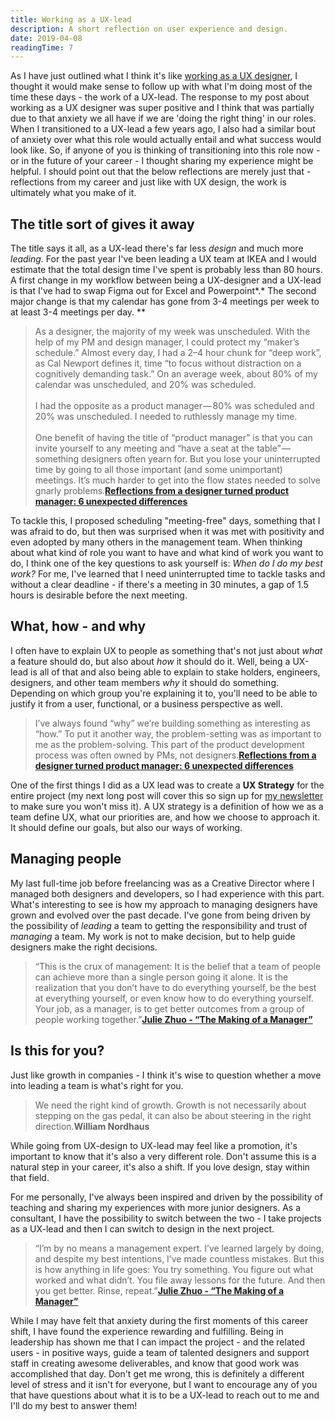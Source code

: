 ```yaml
---
title: Working as a UX-lead
description: A short reflection on user experience and design.
date: 2019-04-08
readingTime: 7
---
```


As I have just outlined what I think it's like <a href="/uxdesigner/">working as a UX designer</a>, I thought it would make sense to follow up with what I'm doing most of the time these days - the work of a UX-lead. The response to my post about working as a UX designer was super positive and I think that was partially due to that anxiety we all have if we are 'doing the right thing' in our roles. When I transitioned to a UX-lead a few years ago, I also had a similar bout of anxiety over what this role would actually entail and what success would look like. So, if anyone of you is thinking of transitioning into this role now - or in the future of your career - I thought sharing my experience might be helpful. I should point out that the below reflections are merely just that - reflections from my career and just like with UX design, the work is ultimately what you make of it.

## The title sort of gives it away

The title says it all, as a UX-lead there's far less *design* and much more *leading.* For the past year I've been leading a UX team at IKEA and I would estimate that the total design time I've spent is probably less than 80 hours. A first change in my workflow between being a UX-designer and a UX-lead is that I've had to swap Figma out for Excel and Powerpoint*.* The second major change is that my calendar has gone from 3-4 meetings per week to at least 3-4 meetings per day.  **

>As a designer, the majority of my week was unscheduled. With the help of my PM and design manager, I could protect my “maker’s schedule.” Almost every day, I had a 2–4 hour chunk for “deep work”, as Cal Newport defines it, time “to focus without distraction on a cognitively demanding task.” On an average week, about 80% of my calendar was unscheduled, and 20% was scheduled.<br /><br />I had the opposite as a product manager — 80% was scheduled and 20% was unscheduled. I needed to ruthlessly manage my time.<br /><br />One benefit of having the title of “product manager” is that you can invite yourself to any meeting and “have a seat at the table” — something designers often yearn for. But you lose your uninterrupted time by going to all those important (and some unimportant) meetings. It’s much harder to get into the flow states needed to solve gnarly problems.**<a href="https://uxdesign.cc/reflections-from-a-designer-turned-product-manager-6-unexpected-differences-23b81a20388c?ref=webdesignernews.com">Reflections from a designer turned product manager: 6 unexpected differences</a>**

To tackle this, I proposed scheduling "meeting-free" days, something that I was afraid to do, but then was surprised when it was met with positivity and even adopted by many others in the management team. When thinking about what kind of role you want to have and what kind of work you want to do, I think one of the key questions to ask yourself is: *When do I do my best work?* For me, I've learned that I need uninterrupted time to tackle tasks and without a clear deadline - if there's a meeting in 30 minutes, a gap of 1.5 hours is desirable before the next meeting.

## What, how - and why

I often have to explain UX to people as something that's not just about *what* a feature should do, but also about *how* it should do it. Well, being a UX-lead is all of that and also being able to explain to stake holders, engineers, designers, and other team members *why* it should do something. Depending on which group you're explaining it to, you'll need to be able to justify it from a user, functional, or a business perspective as well.

>I’ve always found “why” we’re building something as interesting as “how.” To put it another way, the problem-setting was as important to me as the problem-solving. This part of the product development process was often owned by PMs, not designers.**<a href="https://uxdesign.cc/reflections-from-a-designer-turned-product-manager-6-unexpected-differences-23b81a20388c">Reflections from a designer turned product manager: 6 unexpected differences</a>**

One of the first things I did as a UX lead was to create a **UX Strategy** for the entire project (my next long post will cover this so sign up for <a href="/newsletter">my newsletter</a> to make sure you won't miss it). A UX strategy is a definition of how we as a team define UX, what our priorities are, and how we choose to approach it. It should define our goals, but also our ways of working.

## Managing people

My last full-time job before freelancing was as a Creative Director where I managed both designers and developers, so I had experience with this part. What's interesting to see is how my approach to managing designers have grown and evolved over the past decade. I've gone from being driven by the possibility of *leading* a team to getting the responsibility and trust of *managing* a team. My work is not to make decision, but to help guide designers make the right decisions.

>“This is the crux of management: It is the belief that a team of people can achieve more than a single person going it alone. It is the realization that you don’t have to do everything yourself, be the best at everything yourself, or even know how to do everything yourself. Your job, as a manager, is to get better outcomes from a group of people working together.”**<a href="https://juliezhuo.com/book/manager.html">Julie Zhuo - “The Making of a Manager”</a>**

## Is this for you?

Just like growth in companies - I think it's wise to question whether a move into leading a team is what's right for you.

>We need the right kind of growth. Growth is not necessarily about stepping on the gas pedal, it can also be about steering in the right direction.**William Nordhaus**

While going from UX-design to UX-lead may feel like a promotion, it's important to know that it's also a very different role. Don't assume this is a natural step in your career, it's also a shift. If you love design, stay within that field.

For me personally, I've always been inspired and driven by the possibility of teaching and sharing my experiences with more junior designers. As a consultant, I have the possibility to switch between the two - I take projects as a UX-lead and then I can switch to design in the next project.

>“I’m by no means a management expert. I’ve learned largely by doing, and despite my best intentions, I’ve made countless mistakes. But this is how anything in life goes: You try something. You figure out what worked and what didn’t. You file away lessons for the future. And then you get better. Rinse, repeat.”**<a href="https://juliezhuo.com/book/manager.html">Julie Zhuo - “The Making of a Manager”</a>**

While I may have felt that anxiety during the first moments of this career shift, I have found the experience rewarding and fulfilling. Being in leadership has shown me that I can impact the project - and the related users - in positive ways, guide a team of talented designers and support staff in creating awesome deliverables, and know that good work was accomplished that day. Don't get me wrong, this is definitely a different level of stress and it isn't for everyone, but I want to encourage any of you that have questions about what it is to be a UX-lead to reach out to me and I'll do my best to answer them!